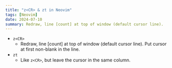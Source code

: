 ```yaml
---
title: "z<CR> & zt in Neovim"
tags: [Neovim]
date: 2024-07-10
summary: Redraw, line [count] at top of window (default cursor line).
---
```


- `z<CR>`
  - Redraw, line [count] at top of window (default cursor line). Put cursor at
    first non-blank in the line.
- `zt`
  - Like `z<CR>`, but leave the cursor in the same
    column.
